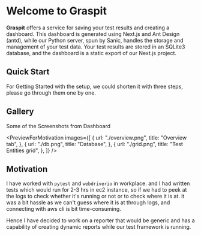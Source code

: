 
# Welcome to Graspit

**Graspit** offers a service for saving your test results and creating a dashboard.
This dashboard is generated using Next.js and Ant Design (antd),
while our Python server, spun by Sanic, handles the storage and management of your test data.
Your test results are stored in an SQLite3 database, and the dashboard is a static export of our Next.js project.

## Quick Start

For Getting Started with the setup, we could shorten it with three steps, please go through them one by one.

<SetupSteps />

## Gallery

Some of the Screenshots from Dashboard

<PreviewForMotivation
	images={[
		{
			url: "./overview.png",
			title: "Overview tab",
		},
		{
			url: "./db.png",
			title: "Database",
		},
		{
			url: "./grid.png",
			title: "Test Entities grid",
		},
	]}
/>

## Motivation

I have worked with `pytest` and `webdriverio` in workplace. and I had written tests which would run
for 2-3 hrs in ec2 instance, so if we had to peek at the logs to check whether it's running or not or to check where it is at. it was a bit hassle as we can't
guess where it is at through logs, and connecting with aws cli is bit time-consuming.

Hence I have decided to work on a reporter that would be generic and has a capability of creating dynamic reports while our test framework is running.
